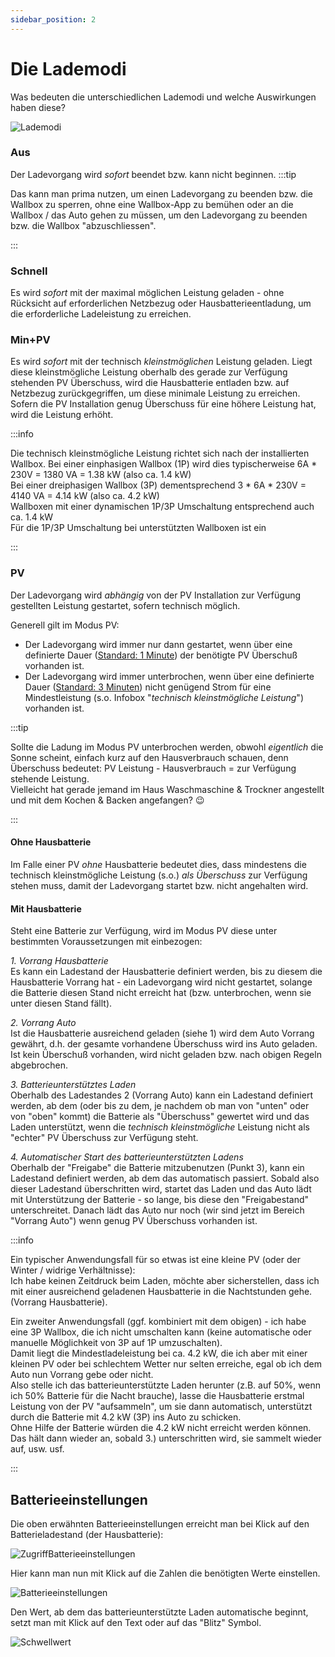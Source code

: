 ```yaml
---
sidebar_position: 2
---
```



# Die Lademodi

Was bedeuten die unterschiedlichen Lademodi und welche Auswirkungen haben diese?

![Lademodi](../../resources/ui/de/chargemodes.png)  

### Aus
Der Ladevorgang wird _sofort_ beendet bzw. kann nicht beginnen.
:::tip

Das kann man prima nutzen, um einen Ladevorgang zu beenden bzw. die Wallbox zu sperren, ohne eine Wallbox-App zu bemühen oder an die Wallbox / das Auto gehen zu müssen, um den Ladevorgang zu beenden bzw. die Wallbox "abzuschliessen".

:::

### Schnell
Es wird _sofort_ mit der maximal möglichen Leistung geladen - ohne Rücksicht auf erforderlichen Netzbezug oder Hausbatterieentladung, um die erforderliche Ladeleistung zu erreichen.

### Min+PV
Es wird _sofort_ mit der technisch _kleinstmöglichen_ Leistung geladen. Liegt diese kleinstmögliche Leistung oberhalb des gerade zur Verfügung stehenden PV Überschuss, wird die Hausbatterie entladen bzw. auf Netzbezug zurückgegriffen, um diese minimale Leistung zu erreichen.  
Sofern die PV Installation genug Überschuss für eine höhere Leistung hat, wird die Leistung erhöht.

:::info

Die technisch kleinstmögliche Leistung richtet sich nach der installierten Wallbox. 
Bei einer einphasigen Wallbox (1P) wird dies typischerweise 6A \* 230V = 1380 VA = 1.38 kW (also ca. 1.4 kW)  
Bei einer dreiphasigen Wallbox (3P) dementsprechend 3 \* 6A \* 230V = 4140 VA = 4.14 kW (also ca. 4.2 kW)  
Wallboxen mit einer dynamischen 1P/3P Umschaltung entsprechend auch ca. 1.4 kW  
Für die 1P/3P Umschaltung bei unterstützten Wallboxen ist ein 
<SponsorshipRequired />

:::


### PV
Der Ladevorgang wird _abhängig_ von der PV Installation zur Verfügung gestellten Leistung gestartet, sofern technisch möglich. 

Generell gilt im Modus PV:

- Der Ladevorgang wird immer nur dann gestartet, wenn über eine definierte Dauer ([Standard: 1 Minute](/docs/reference/configuration/loadpoints#enable)) der benötigte PV Überschuß vorhanden ist.
- Der Ladevorgang wird immer unterbrochen, wenn über eine definierte Dauer ([Standard: 3 Minuten](/docs/reference/configuration/loadpoints#disable)) nicht genügend Strom für eine Mindestleistung (s.o. Infobox "_technisch kleinstmögliche Leistung_") vorhanden ist.

:::tip

Sollte die Ladung im Modus PV unterbrochen werden, obwohl _eigentlich_ die Sonne scheint, einfach kurz auf den Hausverbrauch schauen, denn Überschuss bedeutet: PV Leistung - Hausverbrauch = zur Verfügung stehende Leistung.  
Vielleicht hat gerade jemand im Haus Waschmaschine & Trockner angestellt und mit dem Kochen & Backen angefangen? :wink:

:::

#### Ohne Hausbatterie

Im Falle einer PV _ohne_ Hausbatterie bedeutet dies, dass mindestens die technisch kleinstmögliche Leistung (s.o.) _als Überschuss_ zur Verfügung stehen muss, damit der Ladevorgang startet bzw. nicht angehalten wird.



#### Mit Hausbatterie

Steht eine Batterie zur Verfügung, wird im Modus PV diese unter bestimmten Voraussetzungen mit einbezogen:

*1. Vorrang Hausbatterie*  
Es kann ein Ladestand der Hausbatterie definiert werden, bis zu diesem die Hausbatterie Vorrang hat - ein Ladevorgang wird nicht gestartet, solange die Batterie diesen Stand nicht erreicht hat (bzw. unterbrochen, wenn sie unter diesen Stand fällt).

*2. Vorrang Auto*  
Ist die Hausbatterie ausreichend geladen (siehe 1) wird dem Auto Vorrang gewährt, d.h. der gesamte vorhandene Überschuss wird ins Auto geladen. Ist kein Überschuß vorhanden, wird nicht geladen bzw. nach obigen Regeln abgebrochen.

*3. Batterieunterstütztes Laden*  
Oberhalb des Ladestandes 2 (Vorrang Auto) kann ein Ladestand definiert werden, ab dem (oder bis zu dem, je nachdem ob man von "unten" oder von "oben" kommt) die Batterie als "Überschuss" gewertet wird und das Laden unterstützt, wenn die _technisch kleinstmögliche_ Leistung nicht als "echter" PV Überschuss zur Verfügung steht.

*4. Automatischer Start des batterieunterstützten Ladens*  
Oberhalb der "Freigabe" die Batterie mitzubenutzen (Punkt 3), kann ein Ladestand definiert werden, ab dem das automatisch passiert. Sobald also dieser Ladestand überschritten wird, startet das Laden und das Auto lädt mit Unterstützung der Batterie - so lange, bis diese den "Freigabestand" unterschreitet. Danach lädt das Auto nur noch (wir sind jetzt im Bereich "Vorrang Auto") wenn genug PV Überschuss vorhanden ist. 

:::info

Ein typischer Anwendungsfall für so etwas ist eine kleine PV (oder der Winter / widrige Verhältnisse):  
Ich habe keinen Zeitdruck beim Laden, möchte aber sicherstellen, dass ich mit einer ausreichend geladenen Hausbatterie in die Nachtstunden gehe. (Vorrang Hausbatterie).

Ein zweiter Anwendungsfall (ggf. kombiniert mit dem obigen) - ich habe eine 3P Wallbox, die ich nicht umschalten kann (keine automatische oder manuelle Möglichkeit von 3P auf 1P umzuschalten).  
Damit liegt die Mindestladeleistung bei ca. 4.2 kW, die ich aber mit einer kleinen PV oder bei schlechtem Wetter nur selten erreiche, egal ob ich dem Auto nun Vorrang gebe oder nicht.    
Also stelle ich das batterieunterstützte Laden herunter (z.B. auf 50%, wenn ich 50% Batterie für die Nacht brauche), lasse die Hausbatterie erstmal Leistung von der PV "aufsammeln", um sie dann automatisch, unterstützt durch die Batterie mit 4.2 kW (3P) ins Auto zu schicken.  
Ohne Hilfe der Batterie würden die 4.2 kW nicht erreicht werden können.  
Das hält dann wieder an, sobald 3.) unterschritten wird, sie sammelt wieder auf, usw. usf. 

:::

## Batterieeinstellungen

Die oben erwähnten Batterieeinstellungen erreicht man bei Klick auf den Batterieladestand (der Hausbatterie):

![ZugriffBatterieeinstellungen](../../resources/ui/de/access_battery_settings.png)  

Hier kann man nun mit Klick auf die Zahlen die benötigten Werte einstellen.

![Batterieeinstellungen](../../resources/ui/de/battery_settings.png) 

Den Wert, ab dem das batterieunterstützte Laden automatische beginnt, setzt man mit Klick auf den Text oder auf das "Blitz" Symbol.

![Schwellwert](../../resources/ui/de/threshold_battery_support.png) 